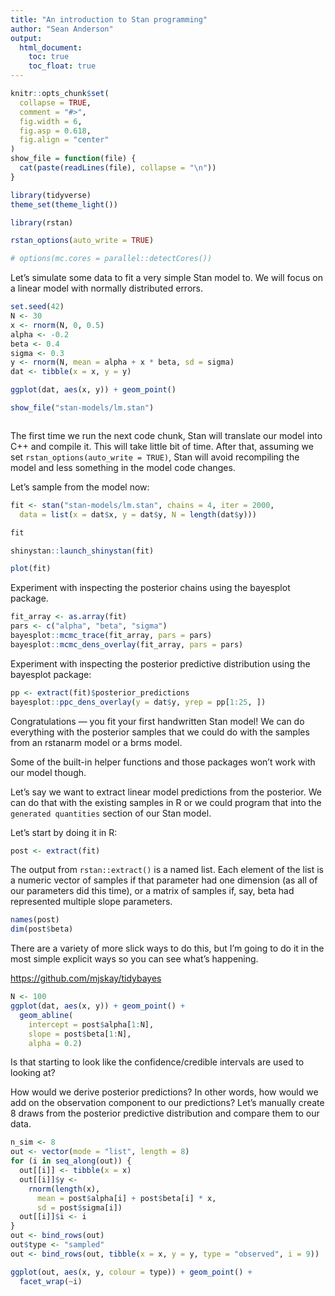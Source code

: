 ```yaml
---
title: "An introduction to Stan programming"
author: "Sean Anderson"
output:
  html_document:
    toc: true
    toc_float: true
---
```


```r
knitr::opts_chunk$set(
  collapse = TRUE,
  comment = "#>",
  fig.width = 6,
  fig.asp = 0.618,
  fig.align = "center"
)
show_file = function(file) {
  cat(paste(readLines(file), collapse = "\n"))
}
```

```r
library(tidyverse)
theme_set(theme_light())
```

```r
library(rstan)
```

```r
rstan_options(auto_write = TRUE)
```

```r
# options(mc.cores = parallel::detectCores())
```

Let's simulate some data to fit a very simple Stan model to. We will focus on a linear model with normally distributed errors.

```r
set.seed(42)
N <- 30
x <- rnorm(N, 0, 0.5)
alpha <- -0.2
beta <- 0.4
sigma <- 0.3
y <- rnorm(N, mean = alpha + x * beta, sd = sigma)
dat <- tibble(x = x, y = y)
```

```r
ggplot(dat, aes(x, y)) + geom_point()
```

```r
show_file("stan-models/lm.stan")
```

```r

```

The first time we run the next code chunk, Stan will translate our model into C++ and compile it. This will take little bit of time. After that, assuming we set `rstan_options(auto_write = TRUE)`, Stan will avoid recompiling the model and less something in the model code changes.

Let's sample from the model now:

```r
fit <- stan("stan-models/lm.stan", chains = 4, iter = 2000,
  data = list(x = dat$x, y = dat$y, N = length(dat$y)))
```

```r
fit
```

```r
shinystan::launch_shinystan(fit)
```

```r
plot(fit)
```


Experiment with inspecting the posterior chains using the bayesplot package.

```r
fit_array <- as.array(fit)
pars <- c("alpha", "beta", "sigma")
bayesplot::mcmc_trace(fit_array, pars = pars)
bayesplot::mcmc_dens_overlay(fit_array, pars = pars)
```

Experiment with inspecting the posterior predictive distribution using the bayesplot package:

```r
pp <- extract(fit)$posterior_predictions
bayesplot::ppc_dens_overlay(y = dat$y, yrep = pp[1:25, ])
```

Congratulations --- you fit your first handwritten Stan model! We can do everything with the posterior samples that we could do with the samples from an rstanarm model or a brms model.

Some of the built-in helper functions and those packages won't work with our model though.

Let's say we want to extract linear model predictions from the posterior. We can do that with the existing samples in R or we could program that into the `generated quantities` section of our Stan model.

Let's start by doing it in R:

```r
post <- extract(fit)
```

The output from `rstan::extract()` is a named list. Each element of the list is a numeric vector of samples if that parameter had one dimension (as all of our parameters did this time), or a matrix of samples if, say, beta had represented multiple slope parameters. 

```r
names(post)
dim(post$beta)
```

There are a variety of more slick ways to do this, but I'm going to do it in the most simple explicit ways so you can see what's happening.

<https://github.com/mjskay/tidybayes>

```r
N <- 100
ggplot(dat, aes(x, y)) + geom_point() +
  geom_abline(
    intercept = post$alpha[1:N], 
    slope = post$beta[1:N], 
    alpha = 0.2)
```

Is that starting to look like the confidence/credible intervals are used to looking at?

How would we derive posterior predictions? In other words, how would we add on the observation component to our predictions? Let's manually create 8 draws from the posterior predictive distribution and compare them to our data. 

```r
n_sim <- 8
out <- vector(mode = "list", length = 8)
for (i in seq_along(out)) {
  out[[i]] <- tibble(x = x)
  out[[i]]$y <- 
    rnorm(length(x), 
      mean = post$alpha[i] + post$beta[i] * x, 
      sd = post$sigma[i])
  out[[i]]$i <- i
}
out <- bind_rows(out)
out$type <- "sampled"
out <- bind_rows(out, tibble(x = x, y = y, type = "observed", i = 9))

ggplot(out, aes(x, y, colour = type)) + geom_point() + 
  facet_wrap(~i)
```

